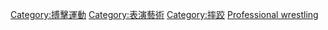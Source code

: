 {{Catnav|頁面分類|人类社会|文化|艺术|表演藝術}}
{{Catnav|頁面分類|人类社会|文化|体育|搏擊運動}}
{{Catnav|頁面分類|人文學科|艺术|表演藝術}}
{{Catnav|頁面分類|...|文化|体育|搏擊運動}}

{{Catmore|職業摔角}}
{{Commonscat|Professional wrestling}}

[[Category:搏擊運動|Category:搏擊運動]]
[[Category:表演藝術|Category:表演藝術]]
[[Category:摔跤|Category:摔跤]]
[[Category:體育娛樂|Professional wrestling]]